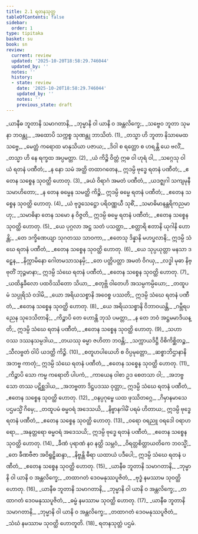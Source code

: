 ```yaml
---
title: 2.1 ရတနသုတ္တ
tableOfContents: false
sidebar:
  order: 1
type: tipitaka
basket: su
book: sn
review:
  current: review
  updated: '2025-10-20T18:58:29.746044'
  updated_by: ''
  notes: ''
  history:
  - state: review
    date: '2025-10-20T18:58:29.746044'
    updated_by: ''
    notes: ''
    previous_state: draft
---
```



<DynamicBreadcrumb />


<ReviewStatus review={frontmatter.review} showDetails={true} />

<HypothesisAnnotation frontmatter={frontmatter} />

<Division number="224" book="sn" e="ch" v="18" p="312">

<Paragraph number="260" type="verses" book="sn">
_ယာနီဓ ဘူတာနိ သမာဂတာနိ,_  
_ဘုမ္မာနိ ဝါ ယာနိ ဝ အန္တလိက္ခေ;_  
_သဗ္ဗေဝ ဘူတာ သုမနာ ဘဝန္တု,_  
_အထောပိ သက္ကစ္စ သုဏန္တု ဘာသိတံ. (1)_  

</Paragraph>

</Division>
<Division number="225" book="sn" e="ch" v="18" p="312">

<Paragraph number="261" type="verses" book="sn">
_တသ္မာ ဟိ ဘူတာ နိသာမေထ သဗ္ဗေ,_  
_မေတ္တံ ကရောထ မာနုသိယာ ပဇာယ;_  
_ဒိဝါ စ ရတ္တော စ ဟရန္တိ ယေ ဗလိံ,_  
_တသ္မာ ဟိ နေ ရက္ခထ အပ္ပမတ္တာ. (2)_  

</Paragraph>

</Division>
<Division number="226" book="sn" e="ch" v="18" p="312">

<Paragraph number="262" type="verses" book="sn">
_ယံ ကိဉ္စိ ဝိတ္တံ ဣဓ ဝါ ဟုရံ ဝါ,_  
_သဂ္ဂေသု ဝါ ယံ ရတနံ ပဏီတံ;_  
_န နော သမံ အတ္ထိ တထာဂတေန,_  
ဣဒမ္ပိ ဗုဒ္ဓေ ရတနံ ပဏီတံ;_  
_ဧတေန သစ္စေန သုဝတ္ထိ ဟောတု. (3)_  

</Paragraph>

</Division>
<Division number="227" book="sn" e="ch" v="18" p="312">

<Paragraph number="263" type="verses" book="sn">
_ခယံ ဝိရာဂံ အမတံ ပဏီတံ,_  
_ယဒဇ္ဈဂါ သကျမုနီ သမာဟိတော;_  
_န တေန ဓမ္မေန သမတ္ထိ ကိဉ္စိ,_  
ဣဒမ္ပိ ဓမ္မေ ရတနံ ပဏီတံ;_  
_ဧတေန သစ္စေန သုဝတ္ထိ ဟောတု. (4)_  

</Paragraph>

</Division>
<Division number="228" book="sn" e="ch" v="18" p="312">

<Paragraph number="264" type="verses" book="sn">
_ယံ ဗုဒ္ဓသေဋ္ဌော ပရိဝဏ္ဏယီ သုစိံ,_  
_သမာဓိမာနန္တရိကညမာဟု;_  
_သမာဓိနာ တေန သမော န ဝိဇ္ဇတိ,_  
ဣဒမ္ပိ ဓမ္မေ ရတနံ ပဏီတံ;_  
_ဧတေန သစ္စေန သုဝတ္ထိ ဟောတု. (5)_  

</Paragraph>

</Division>
<Division number="229" book="sn" e="ch" v="18" p="313">

<Paragraph number="265" type="verses" book="sn">
_ယေ ပုဂ္ဂလာ အဋ္ဌ သတံ ပသတ္ထာ,_  
_စတ္တာရိ ဧတာနိ ယုဂါနိ ဟောန္တိ;_  
_တေ ဒက္ခိဏေယျာ သုဂတဿ သာဝကာ,_  
_ဧတေသု ဒိန္နာနိ မဟပ္ဖလာနိ;_  
ဣဒမ္ပိ သံဃေ ရတနံ ပဏီတံ,_  
_ဧတေန သစ္စေန သုဝတ္ထိ ဟောတု. (6)_  

</Paragraph>

</Division>
<Division number="230" book="sn" e="ch" v="18" p="313">

<Paragraph number="266" type="verses" book="sn">
_ယေ သုပ္ပယုတ္တာ မနသာ ဒဠှေန,_  
_နိက္ကာမိနော ဂေါတမသာသနမှိ;_  
_တေ ပတ္တိပတ္တာ အမတံ ဝိဂယှ,_  
_လဒ္ဓါ မုဓာ နိဗ္ဗုတိံ ဘုဉ္ဇမာနာ;_  
ဣဒမ္ပိ သံဃေ ရတနံ ပဏီတံ,_  
_ဧတေန သစ္စေန သုဝတ္ထိ ဟောတု. (7)_  

</Paragraph>

</Division>
<Division number="231" book="sn" e="ch" v="18" p="313">

<Paragraph number="267" type="verses" book="sn">
_ယထိန္ဒခီလော ပထဝိဿိတော သိယာ,_  
_စတုဗ္ဘိ ဝါတေဟိ အသမ္ပကမ္ပိယော;_  
_တထူပမံ သပ္ပုရိသံ ဝဒါမိ,_  
_ယော အရိယသစ္စာနိ အဝေစ္စ ပဿတိ;_  
ဣဒမ္ပိ သံဃေ ရတနံ ပဏီတံ,_  
_ဧတေန သစ္စေန သုဝတ္ထိ ဟောတု. (8)_  

</Paragraph>

</Division>
<Division number="232" book="sn" e="ch" v="18" p="313">

<Paragraph number="268" type="verses" book="sn">
_ယေ အရိယသစ္စာနိ ဝိဘာဝယန္တိ,_  
_ဂမ္ဘီရပညေန သုဒေသိတာနိ;_  
_ကိဉ္စာပိ တေ ဟောန္တိ ဘုသံ ပမတ္တာ,_  
_န တေ ဘဝံ အဋ္ဌမမာဒိယန္တိ;_  
ဣဒမ္ပိ သံဃေ ရတနံ ပဏီတံ,_  
_ဧတေန သစ္စေန သုဝတ္ထိ ဟောတု. (9)_  

</Paragraph>

</Division>
<Division number="233" book="sn" e="ch" v="18" p="313">

<Paragraph number="269" type="verses" book="sn">
_သဟာဝဿ ဒဿနသမ္ပဒါယ,_  
_တယဿု ဓမ္မာ ဇဟိတာ ဘဝန္တိ;_  
_သက္ကာယဒိဋ္ဌီ ဝိစိကိစ္ဆိတဉ္စ,_  
_သီလဗ္ဗတံ ဝါပိ ယဒတ္ထိ ကိဉ္စိ. (10)_  

</Paragraph>

</Division>
<Division number="234" book="sn" e="ch" v="18" p="314">

<Paragraph number="270" type="verses" book="sn">
_စတူဟပါယေဟိ စ ဝိပ္ပမုတ္တော,_  
_ဆစ္စာဘိဌာနာနိ အဘဗ္ဗ ကာတုံ;_  
ဣဒမ္ပိ သံဃေ ရတနံ ပဏီတံ,_  
_ဧတေန သစ္စေန သုဝတ္ထိ ဟောတု. (11)_  

</Paragraph>

</Division>
<Division number="235" book="sn" e="ch" v="18" p="314">

<Paragraph number="271" type="verses" book="sn">
_ကိဉ္စာပိ သော ကမ္မ ကရောတိ ပါပကံ,_  
_ကာယေန ဝါစာ ဥဒ စေတသာ ဝါ;_  
_အဘဗ္ဗ သော တဿ ပဋိစ္ဆဒါယ,_  
_အဘဗ္ဗတာ ဒိဋ္ဌပဒဿ ဝုတ္တာ;_  
ဣဒမ္ပိ သံဃေ ရတနံ ပဏီတံ,_  
_ဧတေန သစ္စေန သုဝတ္ထိ ဟောတု. (12)_  

</Paragraph>

</Division>
<Division number="236" book="sn" e="ch" v="18" p="314">

<Paragraph number="272" type="verses" book="sn">
_ဝနပ္ပဂုမ္ဗေ ယထ ဖုဿိတဂ္ဂေ,_  
_ဂိမှာနမာသေ ပဌမသ္မိံ ဂိမှေ;_  
_တထူပမံ ဓမ္မဝရံ အဒေသယိ,_  
_နိဗ္ဗာနဂါမိံ ပရမံ ဟိတာယ;_  
ဣဒမ္ပိ ဗုဒ္ဓေ ရတနံ ပဏီတံ,_  
_ဧတေန သစ္စေန သုဝတ္ထိ ဟောတု. (13)_  

</Paragraph>

</Division>
<Division number="237" book="sn" e="ch" v="18" p="314">

<Paragraph number="273" type="verses" book="sn">
_ဝရော ဝရညူ ဝရဒေါ ဝရာဟရော,_  
_အနုတ္တရော ဓမ္မဝရံ အဒေသယိ;_  
ဣဒမ္ပိ ဗုဒ္ဓေ ရတနံ ပဏီတံ,_  
_ဧတေန သစ္စေန သုဝတ္ထိ ဟောတု. (14)_  

</Paragraph>

</Division>
<Division number="238" book="sn" e="ch" v="18" p="314">

<Paragraph number="274" type="verses" book="sn">
_ခီဏံ ပုရာဏံ နဝ နတ္ထိ သမ္ဘဝံ,_  
_ဝိရတ္တစိတ္တာယတိကေ ဘဝသ္မိံ;_  
_တေ ခီဏဗီဇာ အဝိရူဠှိဆန္ဒာ,_  
_နိဗ္ဗန္တိ ဓီရာ ယထာယံ ပဒီပေါ;_  
ဣဒမ္ပိ သံဃေ ရတနံ ပဏီတံ,_  
_ဧတေန သစ္စေန သုဝတ္ထိ ဟောတု. (15)_  

</Paragraph>

</Division>
<Division number="239" book="sn" e="ch" v="18" p="315">

<Paragraph number="275" type="verses" book="sn">
_ယာနီဓ ဘူတာနိ သမာဂတာနိ,_  
_ဘုမ္မာနိ ဝါ ယာနိ ဝ အန္တလိက္ခေ;_  
_တထာဂတံ ဒေဝမနုဿပူဇိတံ,_  
_ဗုဒ္ဓံ နမဿာမ သုဝတ္ထိ ဟောတု. (16)_  

</Paragraph>

</Division>
<Division number="240" book="sn" e="ch" v="18" p="315">

<Paragraph number="276" type="verses" book="sn">
_ယာနီဓ ဘူတာနိ သမာဂတာနိ,_  
_ဘုမ္မာနိ ဝါ ယာနိ ဝ အန္တလိက္ခေ;_  
_တထာဂတံ ဒေဝမနုဿပူဇိတံ,_  
_ဓမ္မံ နမဿာမ သုဝတ္ထိ ဟောတု. (17)_  

</Paragraph>

</Division>
<Division number="241" book="sn" e="ch" v="18" p="315">

<Paragraph number="277" type="verses" book="sn">
_ယာနီဓ ဘူတာနိ သမာဂတာနိ,_  
_ဘုမ္မာနိ ဝါ ယာနိ ဝ အန္တလိက္ခေ;_  
_တထာဂတံ ဒေဝမနုဿပူဇိတံ,_  
_သံဃံ နမဿာမ သုဝတ္ထိ ဟောတူတိ. (18)_  


</Paragraph>
</Division>

<Paragraph number="278" type="center" book="sn">
ရတနသုတ္တံ ပဌမံ.
</Paragraph>